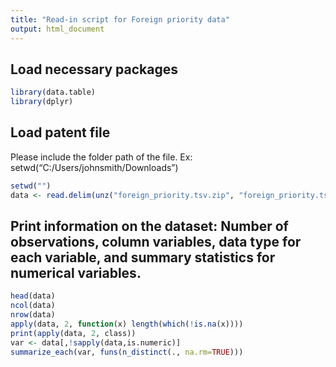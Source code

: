 ```yaml
---
title: "Read-in script for Foreign priority data"
output: html_document
---
```

## Load necessary packages
```r
library(data.table)
library(dplyr)
```

## Load patent file
Please include the folder path of the file. Ex: setwd("C:/Users/johnsmith/Downloads")
```r
setwd("")
data <- read.delim(unz("foreign_priority.tsv.zip", "foreign_priority.tsv"), header = TRUE, quote="\"", na.strings = "")
```
## Print information on the dataset: Number of observations, column variables, data type for each variable, and summary statistics for numerical variables.
```r
head(data)
ncol(data)
nrow(data)
apply(data, 2, function(x) length(which(!is.na(x))))
print(apply(data, 2, class))
var <- data[,!sapply(data,is.numeric)]
summarize_each(var, funs(n_distinct(., na.rm=TRUE)))
```